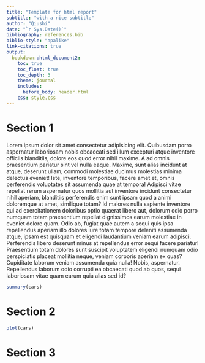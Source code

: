 ```yaml
---
title: "Template for html report"
subtitle: "with a nice subtitle"
author: "Qiushi"
date: "`r Sys.Date()`"
bibliography: references.bib
biblio-style: "apalike"
link-citations: true
output: 
  bookdown::html_document2:
    toc: true
    toc_float: true
    toc_depth: 3
    theme: journal
    includes: 
      before_body: header.html
    css: style.css
---
```


# Section 1

Lorem ipsum dolor sit amet consectetur adipisicing elit. Quibusdam porro aspernatur laboriosam nobis obcaecati sed illum excepturi atque inventore officiis blanditiis, dolore eos quod error nihil maxime. A ad omnis praesentium pariatur sint vel nulla eaque. Maxime, sunt alias incidunt at atque, deserunt ullam, commodi molestiae ducimus molestias minima delectus eveniet! Iste, inventore temporibus, facere amet et, omnis perferendis voluptates sit assumenda quae at tempora! Adipisci vitae repellat rerum aspernatur quos mollitia aut inventore incidunt consectetur nihil aperiam, blanditiis perferendis enim sunt ipsam quod a animi doloremque at amet, similique totam? Id maiores nulla sapiente inventore qui ad exercitationem doloribus optio quaerat libero aut, dolorum odio porro numquam totam praesentium repellat dignissimos earum molestiae in eveniet dolore quam. Odio ab, fugiat quae autem a sequi quis ipsa repellendus aperiam illo dolores iure totam tempore deleniti assumenda atque, ipsam est quisquam et eligendi laudantium veniam earum adipisci. Perferendis libero deserunt minus at repellendus error sequi facere pariatur! Praesentium totam dolores sunt suscipit voluptatem eligendi numquam odio perspiciatis placeat mollitia neque, veniam corporis aperiam ex quas? Cupiditate laborum veniam assumenda quia nulla! Nobis, aspernatur. Repellendus laborum odio corrupti ea obcaecati quod ab quos, sequi laboriosam vitae quam earum quia alias sed id?

```r
summary(cars)
```


# Section 2


```r
plot(cars)
```


# Section 3